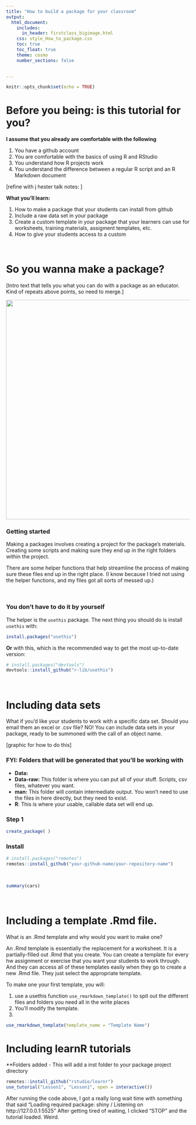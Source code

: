 ```yaml
---
title: "How to build a package for your classroom"
output: 
  html_document:
    includes:
      in_header: firstclass_bigimage.html
    css: style_How_to_package.css
    toc: true
    toc_float: true
    theme: cosmo
    number_sections: false
 

---
```


```r
knitr::opts_chunk$set(echo = TRUE)
```
# Before you being: is this tutorial for you?
**I assume that you already are comfortable with the following**

1) You have a github account
2) You are comfortable with the basics of using R and RStudio
3) You understand how R projects work
4) You understand the difference between a regular R script and an R Markdown document

[refine with j hester talk notes: ]

**What you'll learn:**

1) How to make a package that your students can install from github
2) Include a raw data set in your package
3) Create a custom template in your package that your learners can use for worksheets, training materials, assigment templates, etc.
4) How to give your students access to a custom 

<br>

# So you wanna make a package?

[Intro text that tells you what you can do with a package as an educator. Kind of repeats above points, so need to merge.]

<center>![](Box.jpg){width=600px}</center>


### Getting started



Making a packages involves creating a project for the package's materials. Creating some scripts and making sure they end up in the right folders within the project. 

There are some helper functions that help streamline the process of making sure these files end up in the right place. (I know because I tried not using the helper functions, and my files got all sorts of messed up.)

<br>

### You don't have to do it by yourself 
The helper is the `usethis` package. The next thing you should do is install `usethis` with:

```r
install.packages("usethis")
```
 
 
 **Or** with this, which is the recommended way to get the most up-to-date version:
 
 
```r
# install.packages("devtools")
devtools::install_github("r-lib/usethis")
```

<br>




# Including data sets
What if you'd like your students to work with a specific data set. Should you email them an excel or .csv file? NO! You can include data sets in your package, ready to be summoned with the call of an object name.  

[graphic for how to do this]

### FYI: Folders that will be generated that you'll be working with

- **Data:** 
- **Data-raw:** This folder is where you can put all of your stuff. Scripts, csv files, whatever you want. 
- **man:** This folder will contain intermediate output. You won't need to use the files in here directly, but they need to exist.
- **R**: This is where your usable, callable data set will end up.

### Step 1

```r
create_package( )

```



### Install
```r
# install.packages("remotes")
remotes::install_github("your-github-name/your-repository-name")

```

<br>

```r
summary(cars)
```

<br>



# Including a template .Rmd file. 

What is an .Rmd template and why would you want to make one?

An .Rmd template is essentially the replacement for a worksheet. It is a partially-filled out .Rmd that you create. You can create a template for every hw assignment or exercise that you want your students to work through. And they can access all of these templates easily when they go to create a new .Rmd file. They just select the appropriate template. 

To make one your first template, you will:

1) use a usethis function `use_rmarkdown_template()` to spit out the different files and folders you need all in the write places
2) You'll modify the template.
3) 

```r

use_rmarkdown_template(template_name = "Template Name")

```

# Including learnR tutorials

**Folders added
- This will add a inst folder to your package project directory

```r
remotes::install_github("rstudio/learnr")
use_tutorial("Lesson1", "Lesson1", open = interactive())
```

After running the code above, I got a really long wait time with something that said "Loading required package: shiny / Listening on http://127.0.0.1:5525" After getting tired of waiting, I clicked "STOP" and the tutorial loaded. Weird.
